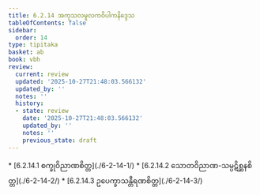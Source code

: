 ```yaml
---
title: 6.2.14 အကုသလမူလကဝိပါကနိဒ္ဒေသ
tableOfContents: false
sidebar:
  order: 14
type: tipitaka
basket: ab
book: vbh
review:
  current: review
  updated: '2025-10-27T21:48:03.566132'
  updated_by: ''
  notes: ''
  history:
  - state: review
    date: '2025-10-27T21:48:03.566132'
    updated_by: ''
    notes: ''
    previous_state: draft
---
```



<ReviewStatus review={frontmatter.review} showDetails={true} />

<HypothesisAnnotation frontmatter={frontmatter} />

<DynamicBreadcrumb />



<TableOfContents book="vbh" section="6.2.14">
* [6.2.14.1 စက္ခုဝိညာဏစိတ္တ](./6-2-14-1/)
* [6.2.14.2 သောတဝိညာဏ-သမ္ပဋိစ္ဆနစိတ္တ](./6-2-14-2/)
* [6.2.14.3 ဥပေက္ခာသန္တီရဏစိတ္တ](./6-2-14-3/)
</TableOfContents>